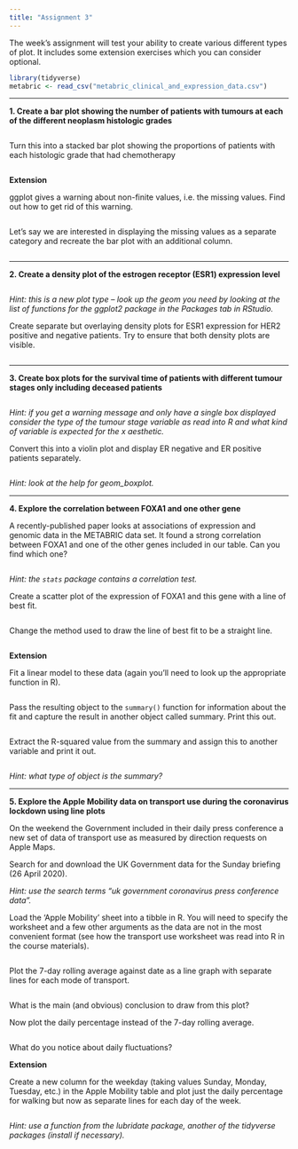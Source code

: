 ```yaml
---
title: "Assignment 3"
---
```


The week's assignment will test your ability to create various different types
of plot. It includes some extension exercises which you can consider optional.

```r
library(tidyverse)
metabric <- read_csv("metabric_clinical_and_expression_data.csv")
```

---

**1. Create a bar plot showing the number of patients with tumours at each of the different neoplasm histologic grades**

```r

```

Turn this into a stacked bar plot showing the proportions of patients with each
histologic grade that had chemotherapy

```r

```

**Extension**

ggplot gives a warning about non-finite values, i.e. the missing values. Find
out how to get rid of this warning.

```r

```

Let's say we are interested in displaying the missing values as a separate
category and recreate the bar plot with an additional column.

```r

```

---

**2. Create a density plot of the estrogen receptor (ESR1) expression level**

```r

```

_Hint: this is a new plot type -- look up the geom you need by looking at the
list of functions for the ggplot2 package in the Packages tab in RStudio._

Create separate but overlaying density plots for ESR1 expression for HER2
positive and negative patients. Try to ensure that both density plots are
visible.

```r

```

---

**3. Create box plots for the survival time of patients with different tumour stages only including deceased patients**

```r

```

_Hint: if you get a warning message and only have a single box displayed
consider the type of the tumour stage variable as read into R and what kind of
variable is expected for the x aesthetic._

Convert this into a violin plot and display ER negative and ER positive patients
separately.

```r

```

_Hint: look at the help for geom_boxplot._

---

**4. Explore the correlation between FOXA1 and one other gene**

A recently-published paper looks at associations of expression and genomic data
in the METABRIC data set. It found a strong correlation between FOXA1 and one of
the other genes included in our table. Can you find which one?

```r

```

_Hint: the `stats` package contains a correlation test._

Create a scatter plot of the expression of FOXA1 and this gene with a line of
best fit.

```r

```

Change the method used to draw the line of best fit to be a straight line.

```r

```

**Extension**

Fit a linear model to these data (again you'll need to look up the appropriate
function in R).

```r

```

Pass the resulting object to the `summary()` function for information about the
fit and capture the result in another object called summary. Print this out.

```r

```

Extract the R-squared value from the summary and assign this to another
variable and print it out.

```r

```

_Hint: what type of object is the summary?_

---

**5. Explore the Apple Mobility data on transport use during the coronavirus lockdown using line plots**

On the weekend the Government included in their daily press conference a new set
of data of transport use as measured by direction requests on Apple Maps.

Search for and download the UK Government data for the Sunday briefing (26 April
2020).

_Hint: use the search terms "uk government coronavirus press conference data"._

Load the 'Apple Mobility' sheet into a tibble in R. You will need to specify the
worksheet and a few other arguments as the data are not in the most convenient
format (see how the transport use worksheet was read into R in the course
materials).

```r

```

Plot the 7-day rolling average against date as a line graph with separate lines
for each mode of transport.

```r

```

What is the main (and obvious) conclusion to draw from this plot?

Now plot the daily percentage instead of the 7-day rolling average.

```r

```

What do you notice about daily fluctuations?

**Extension**

Create a new column for the weekday (taking values Sunday, Monday, Tuesday,
etc.) in the Apple Mobility table and plot just the daily percentage for walking
but now as separate lines for each day of the week.

```r

```

_Hint: use a function from the lubridate package, another of the tidyverse
packages (install if necessary)._
